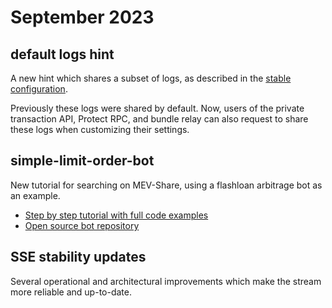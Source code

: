 # September 2023

## default logs hint

A new hint which shares a subset of logs, as described in the [stable configuration](/flashbots-protect/mev-share#stable-configuration).

Previously these logs were shared by default. Now, users of the private transaction API, Protect RPC, and bundle relay can also request to share these logs when customizing their settings.

## simple-limit-order-bot

New tutorial for searching on MEV-Share, using a flashloan arbitrage bot as an example.

- [Step by step tutorial with full code examples](/flashbots-mev-share/searchers/tutorials/flash-loan-arbitrage/introduction)
- [Open source bot repository](https://github.com/flashbots/simple-blind-arbitrage)

## SSE stability updates

Several operational and architectural improvements which make the stream more reliable and up-to-date.
